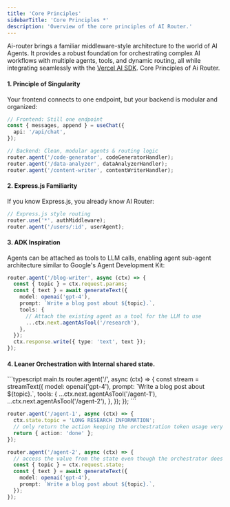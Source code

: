 ```yaml
---
title: 'Core Principles'
sidebarTitle: 'Core Principles *'
description: 'Overview of the core principles of AI Router.'
---
```


Ai-router brings a familiar middleware-style architecture to the world of AI Agents. It provides a robust foundation for orchestrating complex AI workflows with multiple agents, tools, and dynamic routing, all while integrating seamlessly with the [Vercel AI SDK](https://ai-sdk.dev/docs/introduction).
Core Principles of Ai Router.

#### 1. **Principle of Singularity**

Your frontend connects to one endpoint, but your backend is modular and organized:

```typescript
// Frontend: Still one endpoint
const { messages, append } = useChat({
  api: '/api/chat',
});

// Backend: Clean, modular agents & routing logic
router.agent('/code-generator', codeGeneratorHandler);
router.agent('/data-analyzer', dataAnalyzerHandler);
router.agent('/content-writer', contentWriterHandler);
```

#### 2. **Express.js Familiarity**

If you know Express.js, you already know AI Router:

```typescript
// Express.js style routing
router.use('*', authMiddleware);
router.agent('/users/:id', userAgent);
```

#### 3. **ADK Inspiration**

Agents can be attached as tools to LLM calls, enabling agent sub-agent architecture similar to Google's Agent Development Kit:

```typescript
router.agent('/blog-writer', async (ctx) => {
  const { topic } = ctx.request.params;
  const { text } = await generateText({
    model: openai('gpt-4'),
    prompt: `Write a blog post about ${topic}.`,
    tools: {
      // Attach the existing agent as a tool for the LLM to use
      ...ctx.next.agentAsTool('/research'),
    },
  });
  ctx.response.write({ type: 'text', text });
});
```

#### 4. **Leaner Orchestration** with Internal shared state.

<CodeGroup>
```typescript main.ts
router.agent('/', async (ctx) => {
  const stream = streamText({
    model: openai('gpt-4'),
    prompt: `Write a blog post about ${topic}.`,
    tools: {
      ...ctx.next.agentAsTool('/agent-1'),
      ...ctx.next.agentAsTool('/agent-2'),
    },
  });
});
```

```typescript agent-1.ts
router.agent('/agent-1', async (ctx) => {
  ctx.state.topic = 'LONG RESEARCH INFORMATION';
  // only return the action keeping the orchestration token usage very low.
  return { action: 'done' };
});
```

```typescript agent-2.ts
router.agent('/agent-2', async (ctx) => {
  // access the value from the state even though the orchestrator does not know about it.
  const { topic } = ctx.request.state;
  const { text } = await generateText({
    model: openai('gpt-4'),
    prompt: `Write a blog post about ${topic}.`,
  });
});
```

</CodeGroup>
